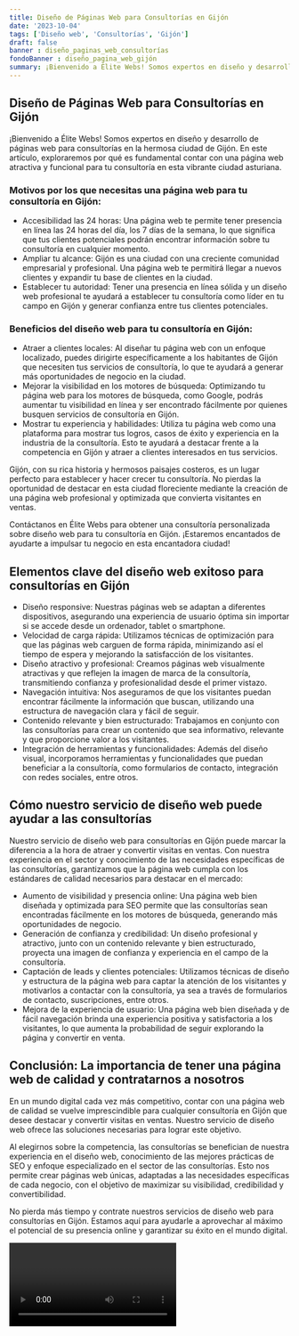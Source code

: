 ```yaml
---
title: Diseño de Páginas Web para Consultorías en Gijón
date: '2023-10-04'
tags: ['Diseño web', 'Consultorías', 'Gijón']
draft: false
banner : diseño_paginas_web_consultorías
fondoBanner : diseño_pagina_web_gijón
summary: ¡Bienvenido a Élite Webs! Somos expertos en diseño y desarrollo de páginas web para consultorías en la hermosa ciudad de Gijón. En este artículo, exploraremos por qué es fundamental contar con una página web atractiva y funcional para tu consultoría en esta vibrante ciudad asturiana.
---
```


## Diseño de Páginas Web para Consultorías en Gijón

¡Bienvenido a Élite Webs! Somos expertos en diseño y desarrollo de páginas web para consultorías en la hermosa ciudad de Gijón. En este artículo, exploraremos por qué es fundamental contar con una página web atractiva y funcional para tu consultoría en esta vibrante ciudad asturiana.

### Motivos por los que necesitas una página web para tu consultoría en Gijón:
- Accesibilidad las 24 horas: Una página web te permite tener presencia en línea las 24 horas del día, los 7 días de la semana, lo que significa que tus clientes potenciales podrán encontrar información sobre tu consultoría en cualquier momento.
- Ampliar tu alcance: Gijón es una ciudad con una creciente comunidad empresarial y profesional. Una página web te permitirá llegar a nuevos clientes y expandir tu base de clientes en la ciudad.
- Establecer tu autoridad: Tener una presencia en línea sólida y un diseño web profesional te ayudará a establecer tu consultoría como líder en tu campo en Gijón y generar confianza entre tus clientes potenciales.

### Beneficios del diseño web para tu consultoría en Gijón:
- Atraer a clientes locales: Al diseñar tu página web con un enfoque localizado, puedes dirigirte específicamente a los habitantes de Gijón que necesiten tus servicios de consultoría, lo que te ayudará a generar más oportunidades de negocio en la ciudad.
- Mejorar la visibilidad en los motores de búsqueda: Optimizando tu página web para los motores de búsqueda, como Google, podrás aumentar tu visibilidad en línea y ser encontrado fácilmente por quienes busquen servicios de consultoría en Gijón.
- Mostrar tu experiencia y habilidades: Utiliza tu página web como una plataforma para mostrar tus logros, casos de éxito y experiencia en la industria de la consultoría. Esto te ayudará a destacar frente a la competencia en Gijón y atraer a clientes interesados en tus servicios.

Gijón, con su rica historia y hermosos paisajes costeros, es un lugar perfecto para establecer y hacer crecer tu consultoría. No pierdas la oportunidad de destacar en esta ciudad floreciente mediante la creación de una página web profesional y optimizada que convierta visitantes en ventas.

Contáctanos en Élite Webs para obtener una consultoría personalizada sobre diseño web para tu consultoría en Gijón. ¡Estaremos encantados de ayudarte a impulsar tu negocio en esta encantadora ciudad!

<GifSeo />

<Cta />

## Elementos clave del diseño web exitoso para consultorías en Gijón

- Diseño responsive: Nuestras páginas web se adaptan a diferentes dispositivos, asegurando una experiencia de usuario óptima sin importar si se accede desde un ordenador, tablet o smartphone.
- Velocidad de carga rápida: Utilizamos técnicas de optimización para que las páginas web carguen de forma rápida, minimizando así el tiempo de espera y mejorando la satisfacción de los visitantes.
- Diseño atractivo y profesional: Creamos páginas web visualmente atractivas y que reflejen la imagen de marca de la consultoría, transmitiendo confianza y profesionalidad desde el primer vistazo.
- Navegación intuitiva: Nos aseguramos de que los visitantes puedan encontrar fácilmente la información que buscan, utilizando una estructura de navegación clara y fácil de seguir.
- Contenido relevante y bien estructurado: Trabajamos en conjunto con las consultorías para crear un contenido que sea informativo, relevante y que proporcione valor a los visitantes.
- Integración de herramientas y funcionalidades: Además del diseño visual, incorporamos herramientas y funcionalidades que puedan beneficiar a la consultoría, como formularios de contacto, integración con redes sociales, entre otros.

## Cómo nuestro servicio de diseño web puede ayudar a las consultorías

Nuestro servicio de diseño web para consultorías en Gijón puede marcar la diferencia a la hora de atraer y convertir visitas en ventas. Con nuestra experiencia en el sector y conocimiento de las necesidades específicas de las consultorías, garantizamos que la página web cumpla con los estándares de calidad necesarios para destacar en el mercado:

- Aumento de visibilidad y presencia online: Una página web bien diseñada y optimizada para SEO permite que las consultorías sean encontradas fácilmente en los motores de búsqueda, generando más oportunidades de negocio.
- Generación de confianza y credibilidad: Un diseño profesional y atractivo, junto con un contenido relevante y bien estructurado, proyecta una imagen de confianza y experiencia en el campo de la consultoría.
- Captación de leads y clientes potenciales: Utilizamos técnicas de diseño y estructura de la página web para captar la atención de los visitantes y motivarlos a contactar con la consultoría, ya sea a través de formularios de contacto, suscripciones, entre otros.
- Mejora de la experiencia de usuario: Una página web bien diseñada y de fácil navegación brinda una experiencia positiva y satisfactoria a los visitantes, lo que aumenta la probabilidad de seguir explorando la página y convertir en venta.

## Conclusión: La importancia de tener una página web de calidad y contratarnos a nosotros

En un mundo digital cada vez más competitivo, contar con una página web de calidad se vuelve imprescindible para cualquier consultoría en Gijón que desee destacar y convertir visitas en ventas. Nuestro servicio de diseño web ofrece las soluciones necesarias para lograr este objetivo.

Al elegirnos sobre la competencia, las consultorías se benefician de nuestra experiencia en el diseño web, conocimiento de las mejores prácticas de SEO y enfoque especializado en el sector de las consultorías. Esto nos permite crear páginas web únicas, adaptadas a las necesidades específicas de cada negocio, con el objetivo de maximizar su visibilidad, credibilidad y convertibilidad.

No pierda más tiempo y contrate nuestros servicios de diseño web para consultorías en Gijón. Estamos aquí para ayudarle a aprovechar al máximo el potencial de su presencia online y garantizar su éxito en el mundo digital.

<Video />

<CtaBot job='Consultorías' city='Gijón'/>

<Gmaps query='Gijón+españa+maps' />